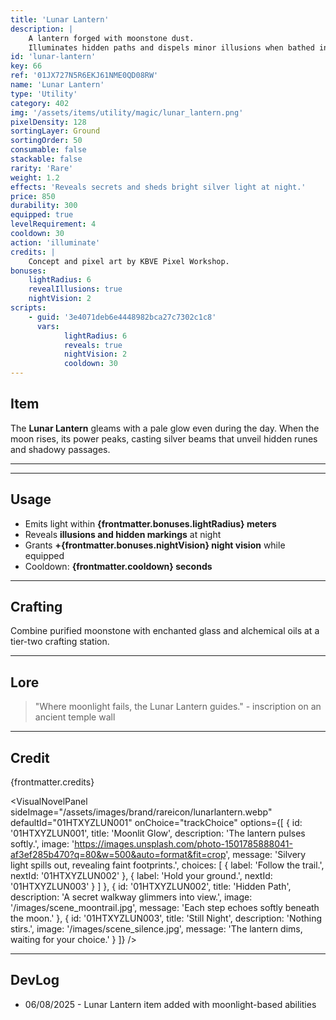 ```yaml
---
title: 'Lunar Lantern'
description: |
    A lantern forged with moonstone dust.
    Illuminates hidden paths and dispels minor illusions when bathed in moonlight.
id: 'lunar-lantern'
key: 66
ref: '01JX727N5R6EKJ61NME0QD08RW'
name: 'Lunar Lantern'
type: 'Utility'
category: 402
img: '/assets/items/utility/magic/lunar_lantern.png'
pixelDensity: 128
sortingLayer: Ground
sortingOrder: 50
consumable: false
stackable: false
rarity: 'Rare'
weight: 1.2
effects: 'Reveals secrets and sheds bright silver light at night.'
price: 850
durability: 300
equipped: true
levelRequirement: 4
cooldown: 30
action: 'illuminate'
credits: |
    Concept and pixel art by KBVE Pixel Workshop.
bonuses:
    lightRadius: 6
    revealIllusions: true
    nightVision: 2
scripts:
    - guid: '3e4071deb6e4448982bca27c7302c1c8'
      vars:
            lightRadius: 6
            reveals: true
            nightVision: 2
            cooldown: 30
---
```



## Item

The **Lunar Lantern** gleams with a pale glow even during the day. When the moon rises, its power peaks, casting silver beams that unveil hidden runes and shadowy passages.

---

<ItemDBPanel data={frontmatter} />

---

## Usage

- Emits light within **{frontmatter.bonuses.lightRadius} meters**
- Reveals **illusions and hidden markings** at night
- Grants **+{frontmatter.bonuses.nightVision} night vision** while equipped
- Cooldown: **{frontmatter.cooldown} seconds**

---

## Crafting

Combine purified moonstone with enchanted glass and alchemical oils at a tier-two crafting station.

---

## Lore

> "Where moonlight fails, the Lunar Lantern guides." - inscription on an ancient temple wall

---

## Credit

{frontmatter.credits}

<VisualNovelPanel
  sideImage="/assets/images/brand/rareicon/lunarlantern.webp"
  defaultId="01HTXYZLUN001"
  onChoice="trackChoice"
  options={[
    {
      id: '01HTXYZLUN001',
      title: 'Moonlit Glow',
      description: 'The lantern pulses softly.',
      image: 'https://images.unsplash.com/photo-1501785888041-af3ef285b470?q=80&w=500&auto=format&fit=crop',
      message: 'Silvery light spills out, revealing faint footprints.',
      choices: [
        { label: 'Follow the trail.', nextId: '01HTXYZLUN002' },
        { label: 'Hold your ground.', nextId: '01HTXYZLUN003' }
      ]
    },
    {
      id: '01HTXYZLUN002',
      title: 'Hidden Path',
      description: 'A secret walkway glimmers into view.',
      image: '/images/scene_moontrail.jpg',
      message: 'Each step echoes softly beneath the moon.'
    },
    {
      id: '01HTXYZLUN003',
      title: 'Still Night',
      description: 'Nothing stirs.',
      image: '/images/scene_silence.jpg',
      message: 'The lantern dims, waiting for your choice.'
    }
  ]}
/>

<Adsense />

---

## DevLog

- 06/08/2025 - Lunar Lantern item added with moonlight-based abilities

